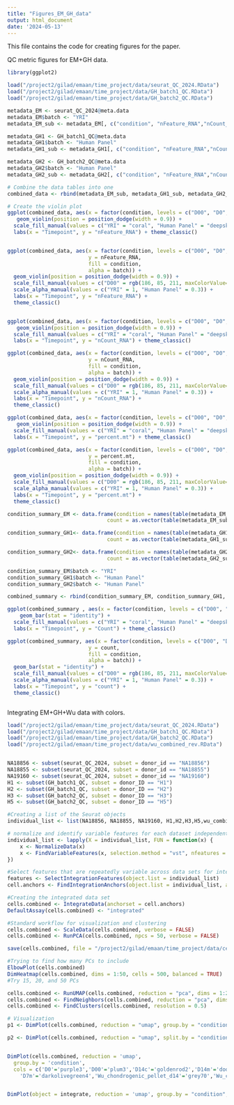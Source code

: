 ```yaml
---
title: "Figures_EM_GH_data"
output: html_document
date: '2024-05-13'
---
```


This file contains the code for creating figures for the paper. 

QC metric figures for EM+GH data. 
```r

library(ggplot2)

load("/project2/gilad/emaan/time_project/data/seurat_QC_2024.RData")
load("/project2/gilad/emaan/time_project/data/GH_batch1_QC.RData")
load("/project2/gilad/emaan/time_project/data/GH_batch2_QC.RData")

metadata_EM <- seurat_QC_2024@meta.data
metadata_EM$batch <- "YRI"
metadata_EM_sub <- metadata_EM[, c("condition", "nFeature_RNA","nCount_RNA","percent.mt","batch")]

metadata_GH1 <- GH_batch1_QC@meta.data
metadata_GH1$batch <- "Human Panel"
metadata_GH1_sub <- metadata_GH1[, c("condition", "nFeature_RNA","nCount_RNA","percent.mt","batch")]

metadata_GH2 <- GH_batch2_QC@meta.data
metadata_GH2$batch <- "Human Panel"
metadata_GH2_sub <- metadata_GH2[, c("condition", "nFeature_RNA","nCount_RNA","percent.mt","batch")]

# Combine the data tables into one
combined_data <- rbind(metadata_EM_sub, metadata_GH1_sub, metadata_GH2_sub)

# Create the violin plot
ggplot(combined_data, aes(x = factor(condition, levels = c("D00", "D0", "D7m", "D7c", "D14m", "D14c")), y = nFeature_RNA, fill = batch)) +
   geom_violin(position = position_dodge(width = 0.9)) +
  scale_fill_manual(values = c("YRI" = "coral", "Human Panel" = "deepskyblue3")) +  
  labs(x = "Timepoint", y = "nFeature_RNA") + theme_classic()


ggplot(combined_data, aes(x = factor(condition, levels = c("D00", "D0", "D7c", "D14c", "D7m", "D14m")), 
                          y = nFeature_RNA, 
                          fill = condition, 
                          alpha = batch)) +
  geom_violin(position = position_dodge(width = 0.9)) +
  scale_fill_manual(values = c("D00" = rgb(186, 85, 211, maxColorValue=255), "D0" = rgb(218, 75, 180, maxColorValue = 255), "D7m" = rgb(51, 153, 255, maxColorValue = 255), "D7c" = rgb(253, 93, 93, maxColorValue = 255), "D14m" = rgb(0, 102, 204, maxColorValue = 255), "D14c"=rgb(254, 192, 0, maxColorValue = 255))) +
  scale_alpha_manual(values = c("YRI" = 1, "Human Panel" = 0.3)) +
  labs(x = "Timepoint", y = "nFeature_RNA") +
  theme_classic()


ggplot(combined_data, aes(x = factor(condition, levels = c("D00", "D0", "D7m", "D7c", "D14m", "D14c")), y = nCount_RNA, fill = batch)) +
   geom_violin(position = position_dodge(width = 0.9)) +
  scale_fill_manual(values = c("YRI" = "coral", "Human Panel" = "deepskyblue3")) +  
  labs(x = "Timepoint", y = "nCount_RNA") + theme_classic()

ggplot(combined_data, aes(x = factor(condition, levels = c("D00", "D0", "D7c", "D14c", "D7m", "D14m")), 
                          y = nCount_RNA, 
                          fill = condition, 
                          alpha = batch)) +
  geom_violin(position = position_dodge(width = 0.9)) +
  scale_fill_manual(values = c("D00" = rgb(186, 85, 211, maxColorValue=255), "D0" = rgb(218, 75, 180, maxColorValue = 255), "D7m" = rgb(51, 153, 255, maxColorValue = 255), "D7c" = rgb(253, 93, 93, maxColorValue = 255), "D14m" = rgb(0, 102, 204, maxColorValue = 255), "D14c"=rgb(254, 192, 0, maxColorValue = 255))) +
  scale_alpha_manual(values = c("YRI" = 1, "Human Panel" = 0.3)) +
  labs(x = "Timepoint", y = "nCount_RNA") +
  theme_classic()

ggplot(combined_data, aes(x = factor(condition, levels = c("D00", "D0", "D7m", "D7c", "D14m", "D14c")), y = percent.mt, fill = batch)) +
   geom_violin(position = position_dodge(width = 0.9)) +
  scale_fill_manual(values = c("YRI" = "coral", "Human Panel" = "deepskyblue3")) +  
  labs(x = "Timepoint", y = "percent.mt") + theme_classic()

ggplot(combined_data, aes(x = factor(condition, levels = c("D00", "D0", "D7c", "D14c", "D7m", "D14m")), 
                          y = percent.mt, 
                          fill = condition, 
                          alpha = batch)) +
  geom_violin(position = position_dodge(width = 0.9)) +
  scale_fill_manual(values = c("D00" = rgb(186, 85, 211, maxColorValue=255), "D0" = rgb(218, 75, 180, maxColorValue = 255), "D7m" = rgb(51, 153, 255, maxColorValue = 255), "D7c" = rgb(253, 93, 93, maxColorValue = 255), "D14m" = rgb(0, 102, 204, maxColorValue = 255), "D14c"=rgb(254, 192, 0, maxColorValue = 255))) +
  scale_alpha_manual(values = c("YRI" = 1, "Human Panel" = 0.3)) +
  labs(x = "Timepoint", y = "percent.mt") +
  theme_classic()

condition_summary_EM <- data.frame(condition = names(table(metadata_EM_sub$condition)),
                                count = as.vector(table(metadata_EM_sub$condition)))

condition_summary_GH1<- data.frame(condition = names(table(metadata_GH1_sub$condition)),
                                count = as.vector(table(metadata_GH1_sub$condition)))

condition_summary_GH2<- data.frame(condition = names(table(metadata_GH2_sub$condition)),
                                count = as.vector(table(metadata_GH2_sub$condition)))

condition_summary_EM$batch <- "YRI"
condition_summary_GH1$batch <- "Human Panel"
condition_summary_GH2$batch <- "Human Panel"

combined_summary <- rbind(condition_summary_EM, condition_summary_GH1, condition_summary_GH2)

ggplot(combined_summary , aes(x = factor(condition, levels = c("D00", "D0", "D7m", "D7c", "D14m", "D14c")), y = count, fill = batch)) +
    geom_bar(stat = "identity") +
  scale_fill_manual(values = c("YRI" = "coral", "Human Panel" = "deepskyblue3")) +  
  labs(x = "Timepoint", y = "Count") + theme_classic()

ggplot(combined_summary, aes(x = factor(condition, levels = c("D00", "D0", "D7c", "D14c", "D7m", "D14m")), 
                          y = count, 
                          fill = condition, 
                          alpha = batch)) +
  geom_bar(stat = "identity") +
  scale_fill_manual(values = c("D00" = rgb(186, 85, 211, maxColorValue=255), "D0" = rgb(218, 75, 180, maxColorValue = 255), "D7m" = rgb(51, 153, 255, maxColorValue = 255), "D7c" = rgb(253, 93, 93, maxColorValue = 255), "D14m" = rgb(0, 102, 204, maxColorValue = 255), "D14c"=rgb(254, 192, 0, maxColorValue = 255))) +
  scale_alpha_manual(values = c("YRI" = 1, "Human Panel" = 0.3)) +
  labs(x = "Timepoint", y = "count") +
  theme_classic()



```

Integrating EM+GH+Wu data with colors. 
```r
load("/project2/gilad/emaan/time_project/data/seurat_QC_2024.RData")
load("/project2/gilad/emaan/time_project/data/GH_batch1_QC.RData")
load("/project2/gilad/emaan/time_project/data/GH_batch2_QC.RData")
load("/project2/gilad/emaan/time_project/data/wu_combined_rev.RData")


NA18856 <- subset(seurat_QC_2024, subset = donor_id == "NA18856")
NA18855 <- subset(seurat_QC_2024, subset = donor_id == "NA18855")
NA19160 <- subset(seurat_QC_2024, subset = donor_id == "NA19160")
H1 <- subset(GH_batch1_QC, subset = donor_ID == "H1")
H2 <- subset(GH_batch1_QC, subset = donor_ID == "H2")
H3 <- subset(GH_batch2_QC, subset = donor_ID == "H3")
H5 <- subset(GH_batch2_QC, subset = donor_ID == "H5")

#Creating a list of the Seurat objects
individual_list <- list(NA18856, NA18855, NA19160, H1,H2,H3,H5,wu_combined_rev)

# normalize and identify variable features for each dataset independently
individual_list <- lapply(X = individual_list, FUN = function(x) {
    x <- NormalizeData(x)
    x <- FindVariableFeatures(x, selection.method = "vst", nfeatures = 2000)
})

#Select features that are repeatedly variable across data sets for integration
features <- SelectIntegrationFeatures(object.list = individual_list)
cell.anchors <- FindIntegrationAnchors(object.list = individual_list, anchor.features = features)

#Creating the integrated data set
cells.combined <- IntegrateData(anchorset = cell.anchors)
DefaultAssay(cells.combined) <- "integrated"

#Standard workflow for visualization and clustering 
cells.combined <- ScaleData(cells.combined, verbose = FALSE)
cells.combined <- RunPCA(cells.combined, npcs = 50, verbose = FALSE)

save(cells.combined, file = "/project2/gilad/emaan/time_project/data/cells.combined_wu.RData")

#Trying to find how many PCs to include
ElbowPlot(cells.combined)
DimHeatmap(cells.combined, dims = 1:50, cells = 500, balanced = TRUE)
#Try 15, 20, and 50 PCs

cells.combined <- RunUMAP(cells.combined, reduction = "pca", dims = 1:20)
cells.combined <- FindNeighbors(cells.combined, reduction = "pca", dims = 1:20)
cells.combined <- FindClusters(cells.combined, resolution = 0.5)

# Visualization
p1 <- DimPlot(cells.combined, reduction = "umap", group.by = "condition")

p2 <- DimPlot(cells.combined, reduction = "umap", split.by = "condition")


DimPlot(cells.combined, reduction = 'umap',
  group.by = 'condition',
  cols = c('D0'='purple3','D00'='plum3','D14c'='goldenrod2','D14m'='dodgerblue4','D7c'='darkorange2',
    'D7m'='darkolivegreen4','Wu_chondrogenic_pellet_d14'='grey70','Wu_chondrogenic_pellet_d28'='grey30','Wu_chondrogenic_d42'='purple3','Wu_chondrogenic_d7'='khaki2'))


DimPlot(object = integrate, reduction = 'umap', group.by = "condition",cols = c("D7c" = rgb(253, 93, 93, maxColorValue = 255), "D7m" = rgb(51, 153, 255, maxColorValue = 255), "D14m" = rgb(0, 102, 204, maxColorValue = 255), "D00" = rgb(186, 85, 211, maxColorValue=255), c("D0" = rgb(218, 75, 180, maxColorValue = 255),"Wu_chondrogenic_pellet_d7"=rgb(211,211,211, maxColorValue = 255), "Wu_chondrogenic_pellet_d14"=rgb(132,136,132, maxColorValue = 255), "Wu_chondrogenic_pellet_d28"=rgb(113,121,126, maxColorValue = 255), "Wu_chondrogenic_pellet_d42"=rgb(54,69,79, maxColorValue = 255) ,"D14c" = rgb(254, 192, 0, maxColorValue = 255))))
```












